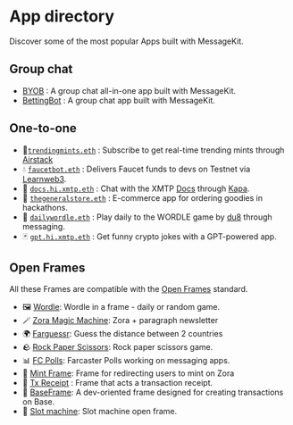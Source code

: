 # App directory

Discover some of the most popular Apps built with MessageKit.

## Group chat

- [BYOB](https://github.com/xmtp-labs/message-kit/tree/main/examples/group) : A group chat all-in-one app built with MessageKit.
- [BettingBot](https://github.com/builders-garden/xmtp-bettingbot) : A group chat app built with MessageKit.

## One-to-one

- 🚀[`trendingmints.eth`](https://github.com/fabriguespe/trendingmints-bot) : Subscribe to get real-time trending mints through [Airstack](https://www.airstack.xyz/)
- 💧 [`faucetbot.eth`](https://github.com/fabriguespe/faucet-bot) : Delivers Faucet funds to devs on Testnet via [Learnweb3](https://learnweb3.io/faucets/).
- 🤖 [`docs.hi.xmtp.eth`](https://github.com/fabriguespe/xmtp-docs-bot) : Chat with the XMTP [Docs](https://xmtp.org/docs/introduction) through [Kapa](https://kapa.ai).
- 🛒 [`thegeneralstore.eth`](https://github.com/fabriguespe/thegeneralstore-bot) : E-commerce app for ordering goodies in hackathons.
- 📅 [`dailywordle.eth`](https://converse.xyz/dm/dailywordle.eth) : Play daily to the WORDLE game by [du8](https://warpcast.com/ds8/0x2d31015a) through messaging.
- 🃏 [`gpt.hi.xmtp.eth`](https://github.com/fabriguespe/crypto-joker) : Get funny crypto jokes with a GPT-powered app.

## Open Frames

All these Frames are compatible with the [Open Frames](https://github.com/open-frames/awesome-open-frames) standard.

- 🖼️ [Wordle](https://openframedl.vercel.app/): Wordle in a frame - daily or random game.
- 🪄 [Zora Magic Machine](https://paragraph.xyz/@zora/zora-magic-machine/): Zora + paragraph newsletter
- 🌍 [Farguessr](https://farguessr.vercel.app/): Guess the distance between 2 countries
- 🪨 [Rock Paper Scissors](https://xmtp-frame-rock-paper-scissors.vercel.app/): Rock paper scissors game.
- 📊 [FC Polls](https://github.com/xmtp-labs/fc-polls): Farcaster Polls working on messaging apps.
- 🌿 [Mint Frame](https://github.com/fabriguespe/mint-frame/): Frame for redirecting users to mint on Zora
- 💸 [Tx Receipt](https://github.com/fabriguespe/tx-receipt-frame) : Frame that acts a transaction receipt.
- 💸 [BaseFrame](https://base-frame-lyart.vercel.app/): A dev-oriented frame designed for creating transactions on Base.
- 🎰 [Slot machine](https://slot-machine-frame.vercel.app/): Slot machine open frame.
